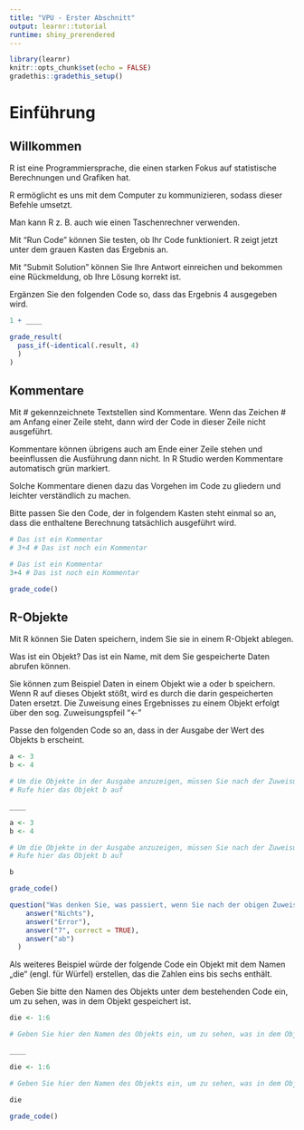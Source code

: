 ```yaml
---
title: "VPU - Erster Abschnitt"
output: learnr::tutorial
runtime: shiny_prerendered
---
```


```r
library(learnr)
knitr::opts_chunk$set(echo = FALSE)
gradethis::gradethis_setup()
```

# Einführung

## Willkommen

R ist eine Programmiersprache, die einen starken Fokus auf statistische Berechnungen und Grafiken hat.

R ermöglicht es uns mit dem Computer zu kommunizieren, sodass dieser Befehle umsetzt.

Man kann R z. B. auch wie einen Taschenrechner verwenden.

Mit "Run Code" können Sie testen, ob Ihr Code funktioniert. R zeigt jetzt unter dem grauen Kasten das Ergebnis an.

Mit "Submit Solution" können Sie Ihre Antwort einreichen und bekommen eine Rückmeldung, ob Ihre Lösung korrekt ist.

Ergänzen Sie den folgenden Code so, dass das Ergebnis 4 ausgegeben wird.

```r
1 + ____
```

```r
grade_result(
  pass_if(~identical(.result, 4)
  )
)
```

## Kommentare

Mit \# gekennzeichnete Textstellen sind Kommentare. Wenn das Zeichen \# am Anfang einer Zeile steht, dann wird der Code in dieser Zeile nicht ausgeführt.

Kommentare können übrigens auch am Ende einer Zeile stehen und beeinflussen die Ausführung dann nicht. In R Studio werden Kommentare automatisch grün markiert.

Solche Kommentare dienen dazu das Vorgehen im Code zu gliedern und leichter verständlich zu machen.

Bitte passen Sie den Code, der in folgendem Kasten steht einmal so an, dass die enthaltene Berechnung tatsächlich ausgeführt wird.

```r
# Das ist ein Kommentar
# 3+4 # Das ist noch ein Kommentar
```

```r
# Das ist ein Kommentar
3+4 # Das ist noch ein Kommentar
```

```r
grade_code()
```

## R-Objekte

Mit R können Sie Daten speichern, indem Sie sie in einem R-Objekt ablegen.

Was ist ein Objekt? Das ist ein Name, mit dem Sie gespeicherte Daten abrufen können.

Sie können zum Beispiel Daten in einem Objekt wie a oder b speichern. Wenn R auf dieses Objekt stößt, wird es durch die darin gespeicherten Daten ersetzt. Die Zuweisung eines Ergebnisses zu einem Objekt erfolgt über den sog. Zuweisungspfeil "\<-"

Passe den folgenden Code so an, dass in der Ausgabe der Wert des Objekts b erscheint.

```r
a <- 3
b <- 4

# Um die Objekte in der Ausgabe anzuzeigen, müssen Sie nach der Zuweisung aufgerufen werden.
# Rufe hier das Objekt b auf

____

```

```r
a <- 3
b <- 4

# Um die Objekte in der Ausgabe anzuzeigen, müssen Sie nach der Zuweisung aufgerufen werden:
# Rufe hier das Objekt b auf

b

```

```r
grade_code()
```

```r
question("Was denken Sie, was passiert, wenn Sie nach der obigen Zuweisung der Code a+b ausgeführt wird?",
    answer("Nichts"),
    answer("Error"),
    answer("7", correct = TRUE),
    answer("ab")
  )
```

Als weiteres Beispiel würde der folgende Code ein Objekt mit dem Namen „die“ (engl. für Würfel) erstellen, das die Zahlen eins bis sechs enthält.

Geben Sie bitte den Namen des Objekts unter dem bestehenden Code ein, um zu sehen, was in dem Objekt gespeichert ist.

```r
die <- 1:6 

# Geben Sie hier den Namen des Objekts ein, um zu sehen, was in dem Objekt gespeichert ist.

____

```

```r
die <- 1:6 

# Geben Sie hier den Namen des Objekts ein, um zu sehen, was in dem Objekt gespeichert ist.

die

```

```r
grade_code()
```
